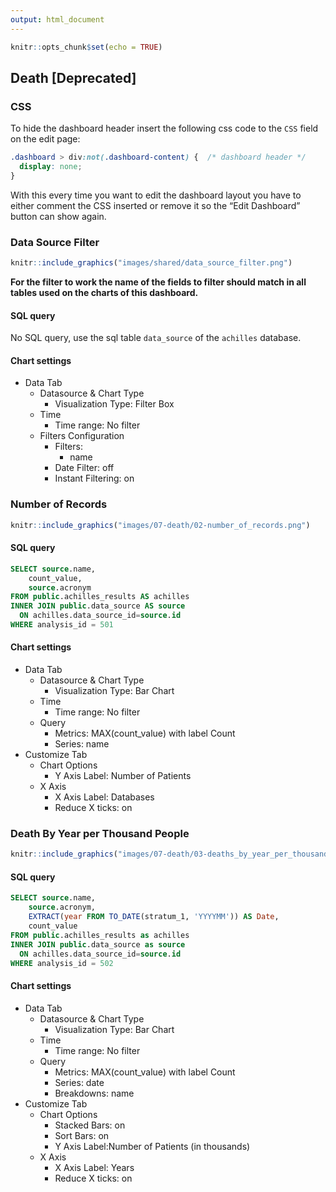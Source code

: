 ```yaml
---
output: html_document
---
```


```r
knitr::opts_chunk$set(echo = TRUE)
```

## Death [Deprecated]

<!-- Discuss the goal of this dashboard... TO DO -->

### CSS {-}

To hide the dashboard header insert the following css code to the `CSS` field on the edit page:

```css
.dashboard > div:not(.dashboard-content) {  /* dashboard header */
  display: none;
}
```

With this every time you want to edit the dashboard layout you have to either comment the CSS inserted
or remove it so the "Edit Dashboard" button can show again.

### Data Source Filter {-}

```r
knitr::include_graphics("images/shared/data_source_filter.png")
```

**For the filter to work the name of the fields to filter should match in all tables used on the charts of this dashboard.**

#### SQL query {-}

No SQL query, use the sql table `data_source` of the `achilles` database.

#### Chart settings {-}

- Data Tab
  - Datasource & Chart Type
    - Visualization Type: Filter Box
  - Time
    - Time range: No filter
  - Filters Configuration
    - Filters:
      - name
    - Date Filter: off
    - Instant Filtering: on

### Number of Records {-}

```r
knitr::include_graphics("images/07-death/02-number_of_records.png")
```

#### SQL query {-}

```sql
SELECT source.name,
    count_value,
    source.acronym
FROM public.achilles_results AS achilles
INNER JOIN public.data_source AS source
  ON achilles.data_source_id=source.id
WHERE analysis_id = 501
```

#### Chart settings {-}

- Data Tab
  - Datasource & Chart Type
    - Visualization Type: Bar Chart
  - Time
    - Time range: No filter
  - Query
    - Metrics: MAX(count_value) with label Count
    - Series: name
- Customize Tab
  - Chart Options
    - Y Axis Label: Number of Patients
  - X Axis
    - X Axis Label: Databases
    - Reduce X ticks: on

### Death By Year per Thousand People {-}

```r
knitr::include_graphics("images/07-death/03-deaths_by_year_per_thousand_people.png")
```

#### SQL query {-}

```sql
SELECT source.name,
    source.acronym,
    EXTRACT(year FROM TO_DATE(stratum_1, 'YYYYMM')) AS Date,
    count_value
FROM public.achilles_results as achilles
INNER JOIN public.data_source as source
  ON achilles.data_source_id=source.id
WHERE analysis_id = 502
```

#### Chart settings {-}

- Data Tab
  - Datasource & Chart Type
    - Visualization Type: Bar Chart
  - Time
    - Time range: No filter
  - Query
    - Metrics: MAX(count_value) with label Count
    - Series: date
    - Breakdowns: name
- Customize Tab
  - Chart Options
    - Stacked Bars: on
    - Sort Bars: on
    - Y Axis Label:Number of Patients (in thousands)
  - X Axis
    - X Axis Label: Years
    - Reduce X ticks: on

